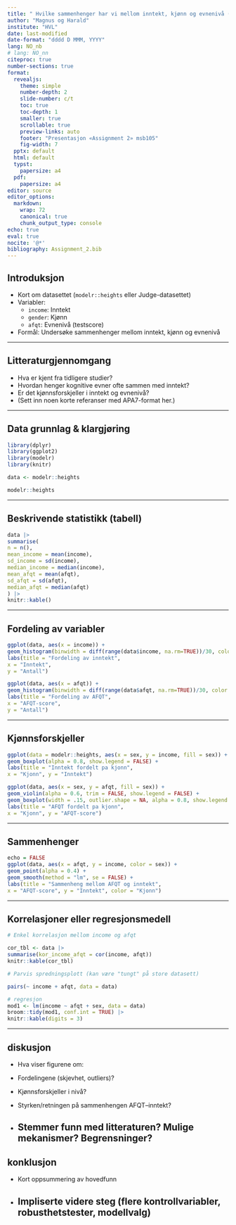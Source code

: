 ```yaml
---
title: " Hvilke sammenhenger har vi mellom inntekt, kjønn og evnenivå («afqt») på arbeidsplassen?"
author: "Magnus og Harald"
institute: "HVL"
date: last-modified
date-format: "dddd D MMM, YYYY"
lang: NO_nb
# lang: NO_nn
citeproc: true
number-sections: true
format:
  revealjs: 
    theme: simple
    number-depth: 2
    slide-number: c/t
    toc: true
    toc-depth: 1
    smaller: true
    scrollable: true
    preview-links: auto
    footer: "Presentasjon «Assignment 2» msb105"
    fig-width: 7
  pptx: default
  html: default
  typst:
    papersize: a4
  pdf:
    papersize: a4
editor: source
editor_options:
  markdown:
    wrap: 72
    canonical: true
    chunk_output_type: console
echo: true
eval: true
nocite: '@*'
bibliography: Assignment_2.bib
---
```


## Introduksjon

-   Kort om datasettet (`modelr::heights` eller Judge-datasettet)
-   Variabler:
    -   `income`: Inntekt
    -   `gender`: Kjønn
    -   `afqt`: Evnenivå (testscore)
-   Formål: Undersøke sammenhenger mellom inntekt, kjønn og evnenivå

------------------------------------------------------------------------

## Litteraturgjennomgang

-   Hva er kjent fra tidligere studier?
-   Hvordan henger kognitive evner ofte sammen med inntekt?
-   Er det kjønnsforskjeller i inntekt og evnenivå?
-   (Sett inn noen korte referanser med APA7-format her.)

------------------------------------------------------------------------

## Data grunnlag & klargjøring

```r
library(dplyr)
library(ggplot2)
library(modelr)
library(knitr)

data <- modelr::heights

modelr::heights
```

------------------------------------------------------------------------

## Beskrivende statistikk (tabell)

```r
data |>
summarise(
n = n(),
mean_income = mean(income),
sd_income = sd(income),
median_income = median(income),
mean_afqt = mean(afqt),
sd_afqt = sd(afqt),
median_afqt = median(afqt)
) |>
knitr::kable()
```

------------------------------------------------------------------------

## Fordeling av variabler

```r
ggplot(data, aes(x = income)) +
geom_histogram(binwidth = diff(range(data$income, na.rm=TRUE))/30, color = "white") +
labs(title = "Fordeling av inntekt",
x = "Inntekt",
y = "Antall")

ggplot(data, aes(x = afqt)) +
geom_histogram(binwidth = diff(range(data$afqt, na.rm=TRUE))/30, color = "white") +
labs(title = "Fordeling av AFQT",
x = "AFQT-score",
y = "Antall")


```

------------------------------------------------------------------------

## Kjønnsforskjeller

```r
ggplot(data = modelr::heights, aes(x = sex, y = income, fill = sex)) +
geom_boxplot(alpha = 0.8, show.legend = FALSE) +
labs(title = "Inntekt fordelt pa kjonn",
x = "Kjonn", y = "Inntekt")

```

```r
ggplot(data, aes(x = sex, y = afqt, fill = sex)) +
geom_violin(alpha = 0.6, trim = FALSE, show.legend = FALSE) +
geom_boxplot(width = .15, outlier.shape = NA, alpha = 0.8, show.legend = FALSE) +
labs(title = "AFQT fordelt pa kjonn",
x = "Kjonn", y = "AFQT-score")

```

------------------------------------------------------------------------

## Sammenhenger

```r
echo = FALSE
ggplot(data, aes(x = afqt, y = income, color = sex)) +
geom_point(alpha = 0.4) +
geom_smooth(method = "lm", se = FALSE) +
labs(title = "Sammenheng mellom AFQT og inntekt",
x = "AFQT-score", y = "Inntekt", color = "Kjonn")

```

------------------------------------------------------------------------

## Korrelasjoner eller regresjonsmedell

```r
# Enkel korrelasjon mellom income og afqt

cor_tbl <- data |>
summarise(kor_income_afqt = cor(income, afqt))
knitr::kable(cor_tbl)

# Parvis spredningsplott (kan være "tungt" på store datasett)

pairs(~ income + afqt, data = data)

# regresjon
mod1 <- lm(income ~ afqt + sex, data = data)
broom::tidy(mod1, conf.int = TRUE) |>
knitr::kable(digits = 3)

```

------------------------------------------------------------------------

## diskusjon

-   Hva viser figurene om:

-   Fordelingene (skjevhet, outliers)?

-   Kjønnsforskjeller i nivå?

-   Styrken/retningen på sammenhengen AFQT–inntekt?

-   

    ## Stemmer funn med litteraturen? Mulige mekanismer? Begrensninger?

## konklusjon

-   Kort oppsummering av hovedfunn

-   

    ## Impliserte videre steg (flere kontrollvariabler, robusthetstester, modellvalg)
